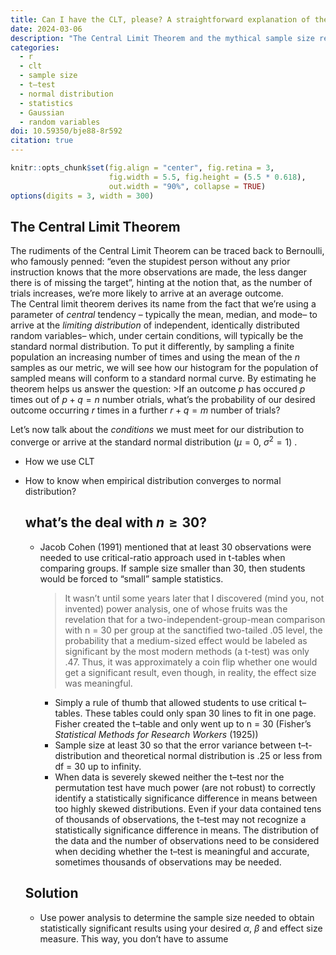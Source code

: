 ```yaml
---
title: Can I have the CLT, please? A straightforward explanation of the Central Limit Theorem and the magic $n \geq 30$
date: 2024-03-06
description: "The Central Limit Theorem and the mythical sample size requirements for the health and social sciences"
categories:
  - r
  - clt
  - sample size
  - t–test
  - normal distribution
  - statistics
  - Gaussian
  - random variables
doi: 10.59350/bje88-8r592
citation: true
---
```


```r
knitr::opts_chunk$set(fig.align = "center", fig.retina = 3,
                      fig.width = 5.5, fig.height = (5.5 * 0.618),
                      out.width = "90%", collapse = TRUE)
options(digits = 3, width = 300)
```

## The Central Limit Theorem

The rudiments of the Central Limit Theorem can be traced back to Bernoulli, who famously penned: “even the stupidest person without any prior instruction knows that the more observations are made, the less danger there is of missing the target”, hinting at the notion that, as the number of trials increases, we're more likely to arrive at an average outcome.\
The Central limit theorem derives its name from the fact that we're using a parameter of *central* tendency – typically the mean, median, and mode– to arrive at the *limiting distribution* of independent, identically distributed random variables– which, under certain conditions, will typically be the standard normal distribution. To put it differently, by sampling a finite population an increasing number of times and using the mean of the $n$ samples as our metric, we will see how our histogram for the population of sampled means will conform to a standard normal curve. By estimating he theorem helps us answer the question: \>If an outcome $p$ has occured $p$ times out of $p + q = n$ number otrials, what's the probability of our desired outcome occurring $r$ times in a further $r + q = m$ number of trials?

Let's now talk about the *conditions* we must meet for our distribution to converge or arrive at the standard normal distribution ($\mu = 0$, $\sigma^{2} = 1$) .

-   How we use CLT

-   How to know when empirical distribution converges to normal distribution?

    ## what's the deal with $n \geq 30$?

    -   Jacob Cohen (1991) mentioned that at least 30 observations were needed to use critical-ratio approach used in t-tables when comparing groups. If sample size smaller than 30, then students would be forced to “small” sample statistics.

        > It wasn't until some years later that I discovered (mind you, not invented) power analysis, one of whose fruits was the revelation that for a two-independent-group-mean comparison with n = 30 per group at the sanctified two-tailed .05 level, the probability that a medium-sized effect would be labeled as significant by the most modern methods (a t-test) was only .47. Thus, it was approximately a coin flip whether one would get a significant result, even though, in reality, the effect size was meaningful.

        -   Simply a rule of thumb that allowed students to use critical t–tables. These tables could only span 30 lines to fit in one page. Fisher created the t–table and only went up to n = 30 (Fisher's *Statistical Methods for Research Workers* (1925))
        -   Sample size at least 30 so that the error variance between t–t-distribution and theoretical normal distribution is .25 or less from df = 30 up to infinity.
        -   When data is severely skewed neither the t–test nor the permutation test have much power (are not robust) to correctly identify a statistically significance difference in means between too highly skewed distributions. Even if your data contained tens of thousands of observations, the t–test may not recognize a statistically significance difference in means. The distribution of the data and the number of observations need to be considered when deciding whether the t–test is meaningful and accurate, sometimes thousands of observations may be needed.

    ## Solution

    -   Use power analysis to determine the sample size needed to obtain statistically significant results using your desired $\alpha$, $\beta$ and effect size measure. This way, you don't have to assume
